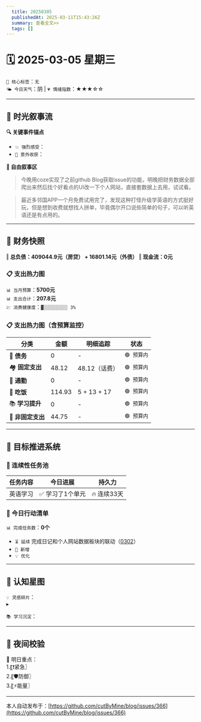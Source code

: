 ```yaml
---
  title: 20250305
  publishedAt: 2025-03-11T15:43:26Z
  summary: 查看全文>>
  tags: []
---
```


# 🗓️ 2025-03-05 星期三
`🔑 核心标签`：`无`  
`🌤️ 今日天气`：阴 | `💗 情绪指数`：★★★☆☆  

---


## 🌊 **时光叙事流**
**🔍 关键事件锚点**  
- `💥 强烈感受`：
- `🎉 意外收获`：  

**📖 自由叙事区**  
> 今晚用coze实现了之前github Blog获取issue的功能，明晚把财务数据全部爬出来然后找个好看点的UI改一下个人网站，直接套数据上去用，试试看。

> 最近多邻国APP一个月免费试用完了，发现这种打怪升级学英语的方式挺好玩，但是想到收费就想找人拼单，毕竟偶尔开口说些简单的句子，可以听英语还是有点用的。

---

## 💸 **财务快照**
‖ **总负债：409044.9元（房贷） + 16801.14元（外债）**
‖ **现金流：0元**

### 📋 支出热力图

`📊 当月预算`：**5700元**  
`📊 支出合计`：**207.8元**  
`💹 消费健康度`：`▓░░░░░░░░░ 3%`  
### 📋 支出热力图（含预算监控）
| 分类         | 金额    | 明细追踪                  | 状态           |
|--------------|---------|---------------------------|----------------|
| 🏦 **债务**    | 0   | -  | `🟢 预算内`   |
| 🏘️ **固定支出** | 48.12     | 48.12（话费）    | `🟢 预算内`     |
| 🚌 **通勤**     | 0      | -        | `🟢 预算内`     |
| 🍜 **吃饭**     |   114.93   | 5 + 13 + 17    | `🟢 预算内`   |
| 📚 **学习提升** | 0      | -       | `🟢 预算内`     |
| 🎲 **非固定支出** | 44.75     | -      | `🟢 预算内`  |


---

## 🎯 **目标推进系统**

### 🔄 连续性任务池
| 任务内容                | 今日进展          | 持久力     |
|-------------------------|-------------------|------------|
| 英语学习         | ✅ 学习了1个单元 | 🔥 连续33天  |

### 📌 今日行动清单

`📊 完成任务数`：**0个**  
- `⏳ 延续` 完成日记和个人网站数据板块的联动（[0302](note://WEB9685e40ae7a6464db1196641a1ffd0ee)）  
- `🚩 新增`   
- `💡 优化`   

---

## 🌌 **认知星图**
`💡 灵感碎片`：  
▸ 


`📚 学习沉淀`：  
> 

---

## 🌃 夜间校验

🚀 明日重点：  
1.〖❗紧急〗  
2.〖🛡️防御〗  
3.〖⚡能量〗

---
本人自动发布于：[https://github.com/cutByMine/blog/issues/366](https://github.com/cutByMine/blog/issues/366)
